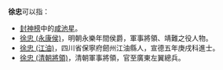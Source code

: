 '''徐忠'''可以指：
*[[封神榜|封神榜]]中的[[咸池星|咸池星]]。
* [[徐忠_(永康侯)|徐忠 (永康侯)]]，明朝永樂年間侯爵，軍事將領、靖難之役人物。
* [[徐忠_(江油)|徐忠 (江油)]]，四川省保寧府劒州江油縣人，宣德五年庚戌科進士。
* [[徐忠_(清朝將領)|徐忠 (清朝將領)]]，清朝軍事將領，官至廣東左翼總兵。

{{disambig|Cat=二字徐姓人名消歧義|zhong}}